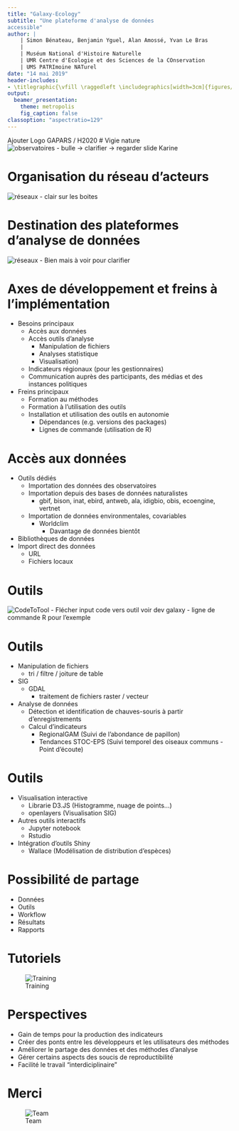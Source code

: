 ```yaml
---
title: "Galaxy-Ecology"
subtitle: "Une plateforme d'analyse de données
accessible"
author: |
    | Simon Bénateau, Benjamin Yguel, Alan Amossé, Yvan Le Bras
    |
    | Muséum National d'Histoire Naturelle
    | UMR Centre d'Ecologie et des Sciences de la COnservation
    | UMS PATRImoine NATurel
date: "14 mai 2019"
header-includes:
- \titlegraphic{\vfill \raggedleft \includegraphics[width=3cm]{figures/logo.png}}
output:
  beamer_presentation:
    theme: metropolis
    fig_caption: false
classoption: "aspectratio=129"
---
```

Ajouter Logo GAPARS / H2020
# Vigie nature  
![observatoires](figures/observatoires_vigienature_aml.jpg)
- bulle -> clarifier -> regarder slide Karine

# Organisation du réseau d'acteurs
![réseaux](figures/Vigie-Nature-Network.jpg)
- clair sur les boites

# Destination des plateformes d'analyse de données
![réseaux](figures/Vigie-Nature-Network2.png)
- Bien mais à voir pour clarifier

# Axes de développement et freins à l'implémentation

- Besoins principaux
    - Accès aux données
    - Accès outils d'analyse
        - Manipulation de fichiers
        - Analyses statistique
        - Visualisation)
    - Indicateurs régionaux (pour les gestionnaires)
    - Communication auprès des participants, des médias et des instances politiques
- Freins principaux
    - Formation au méthodes
    - Formation à l'utilisation des outils
    - Installation et utilisation des outils en autonomie
        - Dépendances (e.g. versions des packages)
        - Lignes de commande (utilisation de R)

# Accès aux données

- Outils dédiés
    - Importation des données des observatoires
    - Importation depuis des bases de données naturalistes
        - gbif, bison, inat, ebird, antweb, ala, idigbio, obis, ecoengine, vertnet
    - Importation de données environmentales, covariables
        - Worldclim
	      - Davantage de données bientôt
- Bibliothèques de données
- Import direct des données
    - URL
    - Fichiers locaux

# Outils

![CodeToTool](figures/codeToTool.png)
- Flécher input code vers outil voir dev galaxy
- ligne de commande R pour l'exemple

# Outils

- Manipulation de fichiers
    - tri / filtre / joiture de table
- SIG
    - GDAL
        - traitement de fichiers raster / vecteur

- Analyse de données
    - Détection et identification de chauves-souris à partir d'enregistrements
    - Calcul d'indicateurs
       - RegionalGAM (Suivi de l'abondance de papillon)
       - Tendances STOC-EPS (Suivi temporel des oiseaux communs - Point d'écoute)


# Outils
- Visualisation interactive
    - Librarie D3.JS (Histogramme, nuage de points...)
    - openlayers (Visualisation SIG)
- Autres outils interactifs
    - Jupyter notebook
    - Rstudio
- Intégration d'outils Shiny
    - Wallace (Modélisation de distribution d'espèces)

# Possibilité de partage

- Données
- Outils
- Workflow
- Résultats
- Rapports

# Tutoriels

![Training](figures/galaxyTraining.png)

# Perspectives

- Gain de temps pour la production des indicateurs
- Créer des ponts entre les développeurs et les utilisateurs des méthodes
- Améliorer le partage des données et des méthodes d'analyse
- Gérer certains aspects des soucis de reproductibilité
- Facilité le travail "interdiciplinaire"

# Merci

![Team](figures/team.png)
